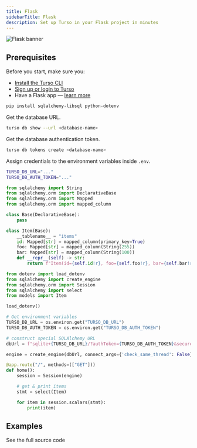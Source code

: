 ```yaml
---
title: Flask
sidebarTitle: Flask
description: Set up Turso in your Flask project in minutes
---
```


![Flask banner](/images/guides/flask-banner.png)

## Prerequisites

Before you start, make sure you:

- [Install the Turso CLI]
- [Sign up or login to Turso]
- Have a Flask app &mdash; [learn more]

<Steps>

<Step title="Install the libSQL dialect for SQLAlchemy and other dependencies">

```bash npm
pip install sqlalchemy-libsql python-dotenv
```

</Step>

<Step title="Comfigure database credentials.">

Get the database URL.

```bash
turso db show --url <database-name>
```
Get the database authentication token.

```bash
turso db tokens create <database-name>
```

Assign credentials to the environment variables inside `.env`.

```bash
TURSO_DB_URL="..."
TURSO_DB_AUTH_TOKEN="..."
```
</Step>

<Step title="Create database models">

```python models.py
from sqlalchemy import String
from sqlalchemy.orm import DeclarativeBase
from sqlalchemy.orm import Mapped
from sqlalchemy.orm import mapped_column

class Base(DeclarativeBase):
    pass

class Item(Base):
    __tablename__ = "items"
    id: Mapped[str] = mapped_column(primary_key=True)
    foo: Mapped[str] = mapped_column(String(255))
    bar: Mapped[str] = mapped_column(String(100))
    def __repr__(self) -> str:
        return f"Item(id={self.id!r}, foo={self.foo!r}, bar={self.bar!r})"

```
</Step>

<Step title="Query database">

```python app.py
from dotenv import load_dotenv
from sqlalchemy import create_engine
from sqlalchemy.orm import Session
from sqlalchemy import select
from models import Item

load_dotenv()

# Get environment variables
TURSO_DB_URL = os.environ.get("TURSO_DB_URL")
TURSO_DB_AUTH_TOKEN = os.environ.get("TURSO_DB_AUTH_TOKEN")

# construct special SQLAlchemy URL
dbUrl = f"sqlite+{TURSO_DB_URL}/?authToken={TURSO_DB_AUTH_TOKEN}&secure=true"

engine = create_engine(dbUrl, connect_args={'check_same_thread': False}, echo=True)

@app.route("/", methods=(["GET"]))
def home():
    session = Session(engine)

    # get & print items
    stmt = select(Item)

    for item in session.scalars(stmt):
        print(item)

```
</Step>

</Steps>

## Examples

<CardGroup cols={2}>
  <Card
   title="A social links listing website"
   icon="arrow-up-right-from-square"
   href="https://github.com/turso-extended/app-find-me-on-python-htmx/tree/master"
  >
    See the full source code
  </Card>
</CardGroup>


[Install the Turso CLI]: /cli/installation
[Sign up or login to Turso]: /cli/authentication#signup
[learn more]: https://flask.palletsprojects.com/en/3.0.x/installation/#create-an-environment

